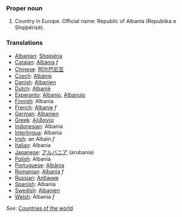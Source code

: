 ===Proper noun===

# Country in Europe. Official name: Republic of Albania (Republika e Shqipërisë).
===Translations===
*[[Albanian]]: [[Shqipëria]]
*[[Catalan]]: [[Albània]] ''f''
*[[Chinese]]: [[阿尔巴尼亚]]
*[[Czech]]: [[Albánie]]
*[[Danish]]: [[Albanien]]
*[[Dutch]]: [[Albanië]]
*[[Esperanto]]: [[Albanio]], [[Albanujo]]
*[[Finnish]]: Albania
*[[French]]: [[Albanie]] ''f''
*[[German]]: [[Albanien]]
*[[Greek]]: [[Αλβανία]]
*[[Indonesian]]: Albania
*[[Interlingua]]: Albania
*[[Irish]]: an Albáin ''f''
*[[Italian]]: Albania
*[[Japanese]]: [[アルバニア]] (arubania)
*[[Polish]]: Albania
*[[Portuguese]]: [[Albânia]]
*[[Romanian]]: [[Albania]] ''f''
*[[Russian]]: [[Албания]]
*[[Spanish]]: Albania
*[[Swedish]]: [[Albanien]]
*[[Welsh]]: Albania ''f''

''See'': [[Countries of the world]]